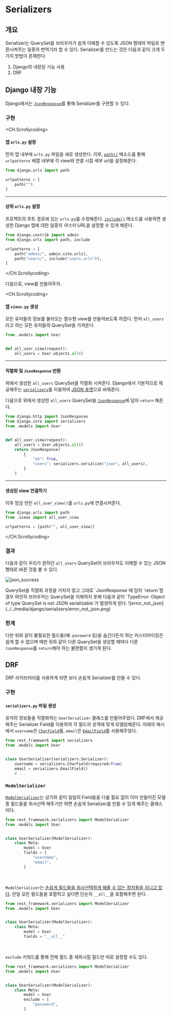 
# Serializers

## 개요

Serializer는 QuerySet을 브라우저가 쉽게 이해할 수 있도록 JSON 형태의 파일로 변환시켜주는 일종의 번역기라 할 수 있다.
Serializer를 만드는 것은 다음과 같이 크게 두 가지 방법이 존재한다.

1. Django의 내장된 기능 사용
2. DRF

## Django 내장 기능

Django에서는 [`JsonResponse`](https://docs.djangoproject.com/en/4.1/ref/request-response/#jsonresponse-objects)를 통해 Serializer를 구현할 수 있다.

### 구현

<CH.Scrollycoding>

#### 앱 `urls.py` 설정

먼저 앱 내부에 `urls.py` 파일을 새로 생성한다. 이후, [`path()`](https://docs.djangoproject.com/en/4.1/ref/urls/#path) 메소드를 통해 `urlpatterns` 배열 내부에 각 view와 연결 시킬 세부 url을 설정해준다.

```py users/urls.py
from django.urls import path

urlpatterns = [
    path("")
]
```

---

#### 상위 `urls.py` 설정

프로젝트의 루트 경로에 있는 `urls.py`를 수정해준다.
[`include()`](https://docs.djangoproject.com/en/4.1/ref/urls/#include) 메소드를 사용하면 생성한 Django 앱에 대한 일종의 *마스터 URL*을 설정할 수 있게 해준다.

```py project/urls.py focus=2,6
from django.contrib import admin
from django.urls import path, include

urlpatterns = [
    path("admin/", admin.site.urls),
    path("users/", include("users.urls")),
]
```

</CH.Scrollycoding>

다음으로, view를 만들어주자.

<CH.Scrollycoding>

#### 앱 `views.py` 생성

모든 유저들의 정보를 불러오는 함수형 view를 만들어보도록 하겠다.
먼저 `all_users`라고 하는 모든 유저들의 QuerySet을 가져온다.

```py users/views.py
from .models import User


def all_user_view(request):
    all_users = User.objects.all()
```

---

#### 직렬화 및 `JsonResponse` 반환

위에서 생성한 `all_users` QuerySet을 직렬화 시켜준다.
Django에서 기본적으로 제공해주는 [`serializers`](https://docs.djangoproject.com/en/4.1/topics/serialization/#serializing-data)를 이용하여 [JSON 포맷](https://docs.djangoproject.com/en/4.1/topics/serialization/#serialization-formats)으로 바꿔준다.

다음으로 위에서 생성한 `all_users` QuerySet을 [`JsonResponse`](https://docs.djangoproject.com/en/4.1/ref/request-response/#jsonresponse-objects)에 담아 `return` 해준다.

```py users/views.py focus=1:2,7:12
from django.http import JsonResponse
from django.core import serializers
from .models import User


def all_user_view(request):
    all_users = User.objects.all()
    return JsonResponse(
        {
            "ok": True,
            "users": serializers.serialize("json", all_users),
        }
    )
```

---

#### 생성된 view 연결하기

이후 방금 만든 `all_user_view()`를 `urls.py`에 연결시켜준다.

```py users/urls.py
from django.urls import path
from .views import all_user_view

urlpatterns = [path("", all_user_view)]
```

</CH.Scrollycoding>

### 결과

다음과 같이 우리가 원하던 `all_users` QuerySet이 브라우저도 이해할 수 있는 JSON 형태로 바뀐 것을 볼 수 있다.

![json_success](../../media/django/serializers/json_success.png)

<Callout type="warning" emoji="⚠️">
  QuerySet을 직렬화 과정을 거치지 않고 그대로 `JsonResponse`에 담아 `return`할
  경우 여전히 브라우저는 QuerySet을 이해하지 못해 다음과 같이 `TypeError: Object
  of type QuerySet is not JSON serializable`가 발생하게 된다.
  ![error_not_json](../../media/django/serializers/error_not_json.png)
</Callout>

### 한계

다만 위와 같이 불필요한 필드들(예: `password` 등)을 숨긴다든지 하는 커스터마이징은 쉽게 할 수 없으며
매번 위와 같이 다른 QuerySet을 생성할 때마다 다른 `JsonResponse`를 `return`해야 하는 불편함이 생기게 된다.

## DRF

DRF 라이브러리를 사용하게 되면 보다 손쉽게 Serializer를 만들 수 있다.

### 구현

#### `serializers.py` 파일 생성

유저의 정보들을 직렬화하는 `UserSerializer` 클래스를 만들어주었다.
DRF에서 제공해주는 Serializer Field를 이용하여 각 필드의 성격에 맞게 모델링해준다.
아래의 예시에서 `username`은 [`CharField`](https://www.django-rest-framework.org/api-guide/fields/#charfield)를, `email`은 [`EmailField`](https://www.django-rest-framework.org/api-guide/fields/#emailfield)를 사용해주었다.

```py users/serializers.py
from rest_framework import serializers
from .models import User


class UserSerializer(serializers.Serializer):
    username = serializers.CharField(required=True)
    email = serializers.EmailField()
    # ...
```

### `ModelSerializer`

[`ModelSerializer`](https://www.django-rest-framework.org/api-guide/serializers/#modelserializer)는 상기와 같이 일일히 Field들을 다룰 필요 없이
이미 만들어진 모델 중 필드들을 취사선택 해주기만 하면 손쉽게 Serializer를 만들 수 있게 해주는 클래스이다.

```py users/serializers.py
from rest_framework.serializers import ModelSerializer
from .models import User


class UserSerializer(ModelSerializer):
    class Meta:
        model = User
        fields = [
            "username",
            "email",
        ]
```

<br />

`ModelSerializer`는 [손쉽게 필드들을 취사선택하게 해줄 수 있는 장치들을 지니고 있다](https://www.django-rest-framework.org/api-guide/serializers/#specifying-which-fields-to-include).
만일 모든 필드들을 포함하고 싶다면 단순히 `__all__`을 포함해주면 된다.

```py users/serializers.py
from rest_framework.serializers import ModelSerializer
from .models import User


class UserSerializer(ModelSerializer):
    class Meta:
        model = User
        fields = "__all__"
```

<br />

`exclude` 키워드를 통해 전체 필드 중 제외시킬 필드만 따로 설정할 수도 있다.

```py users/serializers.py
from rest_framework.serializers import ModelSerializer
from .models import User


class UserSerializer(ModelSerializer):
    class Meta:
        model = User
        exclude = [
            "password",
        ]
```

